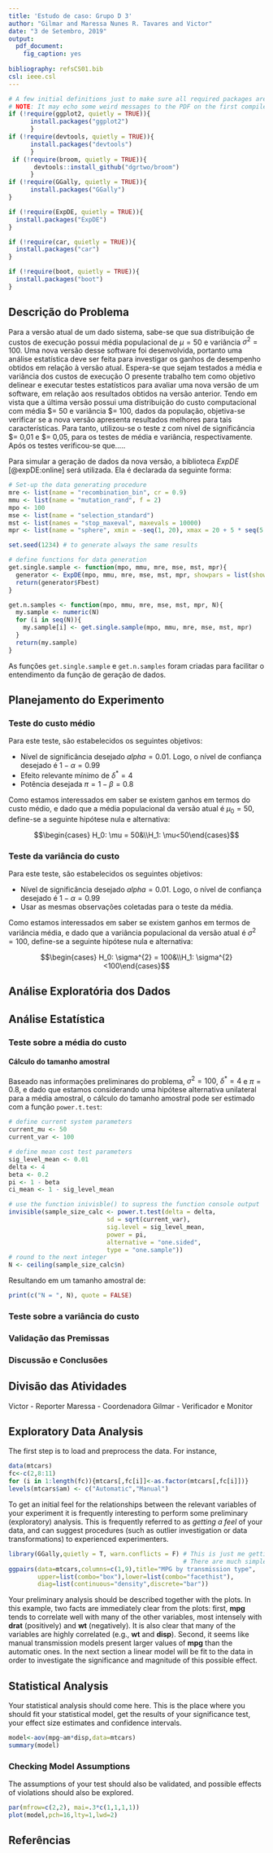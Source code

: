 ```yaml
---
title: 'Estudo de caso: Grupo D 3'
author: "Gilmar and Maressa Nunes R. Tavares and Victor"
date: "3 de Setembro, 2019"
output:
  pdf_document:
    fig_caption: yes
    
bibliography: refsCS01.bib
csl: ieee.csl
---
```


```r
# A few initial definitions just to make sure all required packages are installed. Change as needed.
# NOTE: It may echo some weird messages to the PDF on the first compile (package installation messages). Run twice and the problem will (hopefully) go away.
if (!require(ggplot2, quietly = TRUE)){
      install.packages("ggplot2")
      }
if (!require(devtools, quietly = TRUE)){
      install.packages("devtools")
      }
 if (!require(broom, quietly = TRUE)){
       devtools::install_github("dgrtwo/broom")
      }
if (!require(GGally, quietly = TRUE)){
      install.packages("GGally")
}

if (!require(ExpDE, quietly = TRUE)){
  install.packages("ExpDE")
}

if (!require(car, quietly = TRUE)){
  install.packages("car")
}

if (!require(boot, quietly = TRUE)){
  install.packages("boot")
}
```
## Descrição do Problema
Para a versão atual de um dado sistema, sabe-se que sua distribuição de custos de execução possui média populacional de $\mu = 50$ e variância $\sigma^{2} = 100$. Uma nova versão desse software foi desenvolvida, portanto uma análise estatística deve ser feita para investigar os ganhos de desempenho obtidos em relação à versão atual. Espera-se que sejam testados a média e variância dos custos de execução
O presente trabalho tem como objetivo delinear e executar testes estatísticos para avaliar uma nova versão de um software, em relação aos resultados obtidos na versão anterior. Tendo em vista que a última versão possui uma distribuição do custo computacional com média $\mu = 50 e variância $\sigma = 100, dados da população, objetiva-se verificar se a nova versão apresenta resultados melhores para tais características. Para tanto, utilizou-se o teste z com nível de significância $\alpha = 0,01 e $\alpha = 0,05, para os testes de média e variância, respectivamente. Após os testes verificou-se que.....

Para simular a geração de dados da nova versão, a biblioteca $ExpDE$ [@expDE:online] será utilizada. Ela é declarada da seguinte forma: 
```r
# Set-up the data generating procedure
mre <- list(name = "recombination_bin", cr = 0.9)
mmu <- list(name = "mutation_rand", f = 2)
mpo <- 100
mse <- list(name = "selection_standard")
mst <- list(names = "stop_maxeval", maxevals = 10000)
mpr <- list(name = "sphere", xmin = -seq(1, 20), xmax = 20 + 5 * seq(5, 24))

set.seed(1234) # to generate always the same results

# define functions for data generation
get.single.sample <- function(mpo, mmu, mre, mse, mst, mpr){
  generator <- ExpDE(mpo, mmu, mre, mse, mst, mpr, showpars = list(show.iters = "none"))
  return(generator$Fbest)
}

get.n.samples <- function(mpo, mmu, mre, mse, mst, mpr, N){
  my.sample <- numeric(N)
  for (i in seq(N)){
    my.sample[i] <- get.single.sample(mpo, mmu, mre, mse, mst, mpr)
  }
  return(my.sample)
}

```

As funções `get.single.sample` e `get.n.samples` foram criadas para facilitar o entendimento da função de geração de dados.

## Planejamento do Experimento
### Teste do custo médio
Para este teste, são estabelecidos os seguintes objetivos:

* Nível de significância desejado $alpha = 0.01$. Logo, o nível de confiança desejado é $1 - \alpha = 0.99$
* Efeito relevante mínimo de $\delta^* = 4$
* Potência desejada $\pi = 1 - \beta = 0.8$

Como estamos interessados em saber se existem ganhos em termos do custo médio, e dado que a média populacional da versão atual é $\mu_0 = 50$, define-se a seguinte hipótese nula e alternativa:

$$\begin{cases} H_0: \mu = 50&\\H_1: \mu<50\end{cases}$$

### Teste da variância do custo

Para este teste, são estabelecidos os seguintes objetivos:

* Nível de significância desejado $alpha = 0.01$. Logo, o nível de confiança desejado é $1 - \alpha = 0.99$
* Usar as mesmas observações coletadas para o teste da média.

Como estamos interessados em saber se existem ganhos em termos de variância média, e dado que a variância populacional da versão atual é $\sigma^{2} = 100$, define-se a seguinte hipótese nula e alternativa:

$$\begin{cases} H_0: \sigma^{2} = 100&\\H_1: \sigma^{2}<100\end{cases}$$


## Análise Exploratória dos Dados

## Análise Estatística
### Teste sobre a média do custo
#### Cálculo do tamanho amostral
Baseado nas informações preliminares do problema, $\sigma^{2} = 100$, $\delta^* = 4$ e $\pi = 0.8$, e dado que estamos considerando uma hipótese alternativa unilateral para a média amostral, o cálculo do tamanho amostral pode ser estimado com a função `power.t.test`:
```r
# define current system parameters
current_mu <- 50
current_var <- 100

# define mean cost test parameters
sig_level_mean <- 0.01
delta <- 4
beta <- 0.2
pi <- 1 - beta
ci_mean <- 1 - sig_level_mean

# use the function inivisble() to supress the function console output
invisible(sample_size_calc <- power.t.test(delta = delta,
                           sd = sqrt(current_var),
                           sig.level = sig_level_mean,
                           power = pi,
                           alternative = "one.sided",
                           type = "one.sample"))
# round to the next integer
N <- ceiling(sample_size_calc$n)
```
Resultando em um tamanho amostral de:
```r
print(c("N = ", N), quote = FALSE)
```

### Teste sobre a variância do custo

### Validação das Premissas

### Discussão e Conclusões

## Divisão das Atividades

Victor - Reporter
Maressa - Coordenadora
Gilmar - Verificador e Monitor















## Exploratory Data Analysis
The first step is to load and preprocess the data. For instance,
```r
data(mtcars)
fc<-c(2,8:11)
for (i in 1:length(fc)){mtcars[,fc[i]]<-as.factor(mtcars[,fc[i]])}
levels(mtcars$am) <- c("Automatic","Manual")
```

To get an initial feel for the relationships between the relevant variables of your experiment it is frequently interesting to perform some preliminary (exploratory) analysis. This is frequently referred to as _getting a feel_ of your data, and can suggest procedures (such as outlier investigation or data transformations) to experienced experimenters.

```r
library(GGally,quietly = T, warn.conflicts = F) # This is just me getting fancy.
                                                # There are much simpler ways ;-)
ggpairs(data=mtcars,columns=c(1,9),title="MPG by transmission type",
        upper=list(combo="box"),lower=list(combo="facethist"),
        diag=list(continuous="density",discrete="bar"))
```


Your preliminary analysis should be described together with the plots. In this example, two facts are immediately clear from the plots: first, **mpg** tends to correlate well with many of the other variables, most intensely with **drat** (positively) and **wt** (negatively). It is also clear that many of the variables are highly correlated (e.g., **wt** and **disp**). Second, it seems like manual transmission models present larger values of **mpg** than the automatic ones. In the next section a linear model will be fit to the data in order to investigate the significance and magnitude of this possible effect.

## Statistical Analysis
Your statistical analysis should come here. This is the place where you should fit your statistical model, get the results of your significance test, your effect size estimates and confidence intervals.

```r
model<-aov(mpg~am*disp,data=mtcars)
summary(model)
```

### Checking Model Assumptions
The assumptions of your test should also be validated, and possible effects of violations should also be explored.
```r
par(mfrow=c(2,2), mai=.3*c(1,1,1,1))
plot(model,pch=16,lty=1,lwd=2)
```


## Referências
